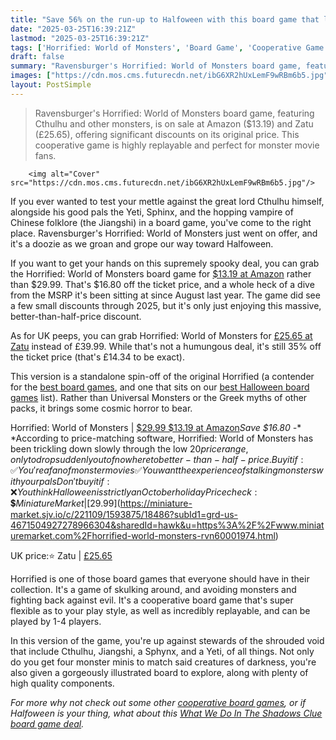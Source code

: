 ```yaml
---
title: "Save 56% on the run-up to Halfoween with this board game that lets you fight Cthulhu face-to-face"
date: "2025-03-25T16:39:21Z"
lastmod: "2025-03-25T16:39:21Z"
tags: ['Horrified: World of Monsters', 'Board Game', 'Cooperative Game', 'Ravensburger', 'Amazon', 'Zatu', 'Horror', 'Monster', 'Cthulhu', 'Jiangshi', 'Yeti', 'Sphinx']
draft: false
summary: "Ravensburger's Horrified: World of Monsters board game, featuring Cthulhu and other monsters, is on sale at Amazon ($13.19) and Zatu (£25.65), offering significant discounts on its original price. This cooperative game is highly replayable and perfect for monster movie fans."
images: ["https://cdn.mos.cms.futurecdn.net/ibG6XR2hUxLemF9wRBm6b5.jpg"]
layout: PostSimple
---
```

> Ravensburger's Horrified: World of Monsters board game, featuring Cthulhu and other monsters, is on sale at Amazon ($13.19) and Zatu (£25.65), offering significant discounts on its original price. This cooperative game is highly replayable and perfect for monster movie fans.


        <img alt="Cover" src="https://cdn.mos.cms.futurecdn.net/ibG6XR2hUxLemF9wRBm6b5.jpg"/>
        
If you ever wanted to test your mettle against the great lord Cthulhu himself, alongside his good pals the Yeti, Sphinx, and the hopping vampire of Chinese folklore (the Jiangshi) in a board game, you've come to the right place. Ravensburger's Horrified: World of Monsters just went on offer, and it's a doozie as we groan and grope our way toward Halfoween.

If you want to get your hands on this supremely spooky deal, you can grab the Horrified: World of Monsters board game for [$13.19 at Amazon](https://target.georiot.com/Proxy.ashx?tsid=8426&GR_URL=https%3A%2F%2Famazon.com%2FRavensburger-Horrified-Monsters-Cooperative-Strategy%2Fdp%2FB0D3FBC2R2%3Ftag%3Dhawk-future-20%26ascsubtag%3Dgrd-us-1195033014310870829-20) rather than $29.99. That's $16.80 off the ticket price, and a whole heck of a dive from the MSRP it's been sitting at since August last year. The game did see a few small discounts through 2025, but it's only just enjoying this massive, better-than-half-price discount.

As for UK peeps, you can grab Horrified: World of Monsters for [£25.65 at Zatu](https://go.redirectingat.com/?id=92X1161492&xcust=grd_us_9155932135568408495&xs=1&url=https%3A%2F%2Fwww.board-game.co.uk%2Fproduct%2Fhorrified-world-of-monsters-game%2F&sref=https%3A%2F%2Fwww.gamesradar.com%2Ftabletop-gaming%2Fsave-56-percent-on-the-run-up-to-halfoween-with-this-board-game-that-lets-you-fight-cthulhu-face-to-face) instead of £39.99. While that's not a humungous deal, it's still 35% off the ticket price (that's £14.34 to be exact).

This version is a standalone spin-off of the original Horrified (a contender for the [best board games](https://www.gamesradar.com/best-board-games/), and one that sits on our [best Halloween board games](https://www.gamesradar.com/halloween-board-games-for-everyone/) list). Rather than Universal Monsters or the Greek myths of other packs, it brings some cosmic horror to bear.

Horrified: World of Monsters | [$29.99 $13.19 at Amazon](https://target.georiot.com/Proxy.ashx?tsid=8426&GR_URL=https%3A%2F%2Famazon.com%2FRavensburger-Horrified-Monsters-Cooperative-Strategy%2Fdp%2FB0D3FBC2R2%3Ftag%3Dhawk-future-20%26ascsubtag%3Dgrd-us-4671504927278966304-20)*Save $16.80 -** *According to price-matching software, Horrified: World of Monsters has been trickling down slowly through the low $20 price range, only to drop suddenly out of nowhere to better-than-half-price. Buy it if:✅ You're a fan of monster movies✅ You want the experience of stalking monsters with your palsDon't buy it if:❌ You think Halloween is strictly an October holidayPrice check:💲Miniature Market | [$29.99](https://miniature-market.sjv.io/c/221109/1593875/18486?subId1=grd-us-4671504927278966304&sharedId=hawk&u=https%3A%2F%2Fwww.miniaturemarket.com%2Fhorrified-world-monsters-rvn60001974.html)

UK price:⭐ Zatu | [£25.65](https://go.redirectingat.com/?id=92X1161492&xcust=grd_us_4671504927278966304&xs=1&url=https%3A%2F%2Fwww.board-game.co.uk%2Fproduct%2Fhorrified-world-of-monsters-game%2F&sref)

Horrified is one of those board games that everyone should have in their collection. It's a game of skulking around, and avoiding monsters and fighting back against evil. It's a cooperative board game that's super flexible as to your play style, as well as incredibly replayable, and can be played by 1-4 players.

In this version of the game, you're up against stewards of the shrouded void that include Cthulhu, Jiangshi, a Sphynx, and a Yeti, of all things. Not only do you get four monster minis to match said creatures of darkness, you're also given a gorgeously illustrated board to explore, along with plenty of high quality components.

*For more why not check out some other *[<em>cooperative board games</em>](https://www.gamesradar.com/the-best-cooperative-board-games/)*, or if Halfoween is your thing, what about this *[<em>What We Do In The Shadows Clue board game deal</em>](https://www.gamesradar.com/tabletop-gaming/of-course-the-clue-what-we-do-in-the-shadows-board-game-is-cheap-right-now-as-normies-tell-me-constantly-its-not-like-its-halloween/)*.*
        
